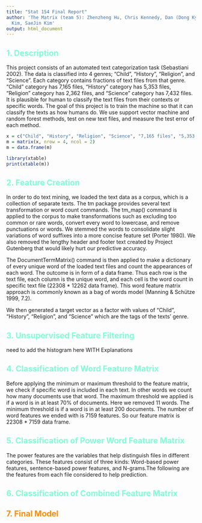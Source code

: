 ```yaml
---
title: "Stat 154 Final Report"
author: 'The Matrix (team 5): Zhenzheng Hu, Chris Kennedy, Dan (Dong Kyun) Kim, Stephanie
  Kim, SaeJin Kim'
output: html_document
---
```


## <span style="color:aquamarine">1. Description</span>


This project consists of an automated text categorization task (Sebastiani 2002). The data is classified into 4 genres; “Child”, “History”, “Religion”, and “Science”. Each category contains fractions of text files from that genre. “Child” category has 7,165 files, “History” category has 5,353 files, “Religion” category has 2,362 files, and “Science” category has 7,432 files. It is plausible for human to classify the text files from their contexts or specific words. The goal of this project is to train the machine so that it can classify the texts as how humans do. We use support vector machine and random forest methods, test on new text files, and measure the test error of each method.

```r
x = c("Child", "History", "Religion", "Science", "7,165 files", "5,353 files", "2,362 files", "7,432 files")
m = matrix(x, nrow = 4, ncol = 2)
m = data.frame(m)

library(xtable)
print(xtable(m))
```

## <span style="color:aquamarine">2. Feature Creation</span>

In order to do text mining, we loaded the text data as a corpus, which is a collection of separate texts. The tm package provides several text transformation or word count commands. The tm_map() command is applied to the corpus to make transformations such as excluding too common or rare words, convert every word to lowercase, and remove punctuations or words. We stemmed the words to consolidate slight variations of word suffixes into a more concise feature set (Porter 1980). We also removed the lengthy header and footer text created by Project Gutenberg that would likely hurt our predictive accuracy.

The DocumentTermMatrix() command is then applied to make a dictionary of every unique word of the loaded text files and count the appearances of each word.  The outcome is in form of a data frame. Thus each row is the text file, each column is the unique word, and each cell is the word count in specific text file (22308 * 12262 data frame). This word feature matrix approach is commonly known as a bag of words model (Manning &  Schütze 1999, 7.2).

We then generated a target vector as a factor with values of “Child”, “History”, “Religion”, and “Science” which are the tags of the texts’ genre.


## <span style="color:aquamarine">3. Unsupervised Feature Filtering</span>

################ need to add the histogram here WITH Explanations



## <span style="color:aquamarine">4. Classification of Word Feature Matrix</span>

Before applying the minimum or maximum threshold to the feature matrix, we check if specific word is included in each text. In other words we count how many documents use that word. The maximum threshold we applied is if a word is in at least 70% of documents. Here we removed 11 words. The minimum threshold is if a word is in at least 200 documents. The number of word features we ended with is 7159 features. So our feature matrix is 22308 * 7159 data frame.

## <span style="color:aquamarine">5. Classification of Power Word Feature Matrix</span>

The power features are the variables that help distinguish files in different categories. These features consist of three kinds: Word-based power features, sentence-based power features, and N-grams.The following are the features from each file considered to help prediction. 

## <span style="color:aquamarine">6. Classification of Combined Feature Matrix</span>

## <span style="color:darkorange">7. Final Model</span>


